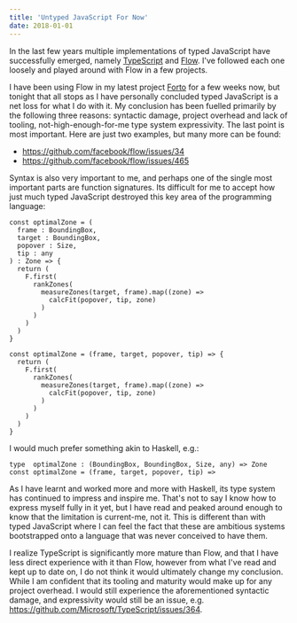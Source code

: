 ```yaml
---
title: 'Untyped JavaScript For Now'
date: 2018-01-01
---
```


In the last few years multiple implementations of typed JavaScript have successfully emerged, namely [TypeScript](http://www.typescriptlang.org/) and [Flow](https://flow.org/). I've followed each one loosely and played around with Flow in a few projects.

I have been using Flow in my latest project [Forto](https://github.com/jasonkuhrt/forto) for a few weeks now, but tonight that all stops as I have personally concluded typed JavaScript is a net loss for what I do with it. My conclusion has been fuelled primarily by the following three reasons: syntactic damage, project overhead and lack of tooling, not-high-enough-for-me type system expressivity. The last point is most important. Here are just two examples, but many more can be found:

- https://github.com/facebook/flow/issues/34
- https://github.com/facebook/flow/issues/465

Syntax is also very important to me, and perhaps one of the single most important parts are function signatures. Its difficult for me to accept how just much typed JavaScript destroyed this key area of the programming language:

```
const optimalZone = (
  frame : BoundingBox,
  target : BoundingBox,
  popover : Size,
  tip : any
) : Zone => {
  return (
    F.first(
      rankZones(
        measureZones(target, frame).map((zone) =>
          calcFit(popover, tip, zone)
        )
      )
    )
  )
}
```

```
const optimalZone = (frame, target, popover, tip) => {
  return (
    F.first(
      rankZones(
        measureZones(target, frame).map((zone) =>
          calcFit(popover, tip, zone)
        )
      )
    )
  )
}
```

I would much prefer something akin to Haskell, e.g.:

```
type  optimalZone : (BoundingBox, BoundingBox, Size, any) => Zone
const optimalZone = (frame, target, popover, tip) =>
```

As I have learnt and worked more and more with Haskell, its type system has continued to impress and inspire me. That's not to say I know how to express myself fully in it yet, but I have read and peaked around enough to know that the limitation is current-me, not it. This is different than with typed JavaScript where I can feel the fact that these are ambitious systems bootstrapped onto a language that was never conceived to have them.

I realize TypeScript is significantly more mature than Flow, and that I have less direct experience with it than Flow, however from what I've read and kept up to date on, I do not think it would ultimately change my conclusion. While I am confident that its tooling and maturity would make up for any project overhead. I would still experience the aforementioned syntactic damage, and expressivity would still be an issue, e.g. https://github.com/Microsoft/TypeScript/issues/364.
